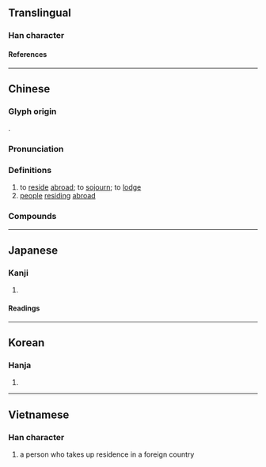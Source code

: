 {{also|侨}}
{{character info/new}}
==Translingual==

===Han character===
{{Han char|rn=9|rad=人|as=12|sn=14|four=22227|canj=OHKB|ids=⿰亻喬}}

====References====
{{Han ref|kx=0116.120|dkj=01088|dj=0247.240|hdz=10220.040|uh=50D1}}

----

==Chinese==
{{zh-forms|s=侨}}

===Glyph origin===
{{Han etym}}
{{Han compound|人|alt1=亻|喬|ls=psc|c1=s|c2=p}}.

===Pronunciation===
{{zh-pron
|m=qiáo
|dg=чё1
|c=kiu4
|h=pfs=khièu
|md=gièu
|mn=kiâu
|mn-t=kiao5/kiou5
|mn-t_note=kiao5 - Shantou; kiou5 - Chaozhou
|w=3jjiau
|mc=y
|oc=y
|ma=
|cat=v,n
}}

===Definitions===
{{zh-hanzi}}

# to [[reside]] [[abroad]]; to [[sojourn]]; to [[lodge]]
# [[people]] [[residing]] [[abroad]]

===Compounds===
{{zh-der|僑辦|僑胞|僑滙|僑居|僑眷|僑民|僑區|僑商|僑屬|僑務|僑鄉|僑寓|僑資|華僑|越僑|僑社|僑軍|僑人|三僑|外僑|僑領|僑團|僑札|僑委會|外僑居留|僑報|僑選代表|僑置|僑生|僑匯|歸僑|華僑條款|難僑}}

----

==Japanese==

===Kanji===
{{ja-kanji|grade=|rs=人12}}

# {{rfdef|ja|sort=人12}}

====Readings====
{{ja-readings
|goon=ぎょう
|kanon=きょう<けう
|kun=たかい
}}

----

==Korean==

===Hanja===
{{ko-hanja|hangeul=[[교]]|rv=gyo|mr=kyo}}

# {{rfdef|ko|sort=人12}}

----

==Vietnamese==

===Han character===
{{vi-readings|reading=kiều|rs=人12}}

# {{lb|vi|literary}} a person who takes up residence in a foreign country